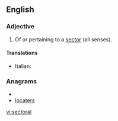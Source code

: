 ==English==

===Adjective===
{{en-adj}}

# Of or pertaining to a [[sector]] (all senses).

====Translations====
{{trans-top}}
* Italian: {{t+|it|settoriale}}
{{trans-mid}}

{{trans-bottom}}

===Anagrams===
* {{alphagram|acelorst}}
* [[locaters#English|locaters]]

[[vi:sectoral]]